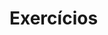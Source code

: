 # Exercícios

```{=latex}
\begin{questao}[Estudo de caso]
Este estudo de caso é o climax do capítulo. Ele demonstra como a manipulação de dados e a visualização de dados não é apenas para apresentar resultados, mas uma ferramenta de investigação que pode relevar verdades contraintuitívas e protejer de conclusões precipitadas. O Paradoxo de Simpson ocorre quando uma tendência aparece em vários grupos de dados, mas desaparece ou se inverte quando esses grupos são combinados.

Um gráfico para comunicação precisa ser claro, informativo e esteticamente agradável. O `ggplot2` oferece total controle sobre cada elemento. 

\begin{itemize}
  \item \texttt{labs()}: Use para adicionar títulos, subtítulos, legendas e para renomear os eixos de forma clara e concisa. 
  \item \texttt{theme()}: Altera a aparência geral do gráfico. 
  \item \texttt{scale\_*}: Controla como as estéticas são mapeadas. Por exemplos \texttt{scale\_*} permite a escolha de cores personalizadas.
\end{itemize}

Faça o que se pede:

\begin{enumerate}[(a)]
  \item Faça o plot do comprimento do bico \textit{versus} a produndidade do bico para todos os pinguins e adicione uma linha de tendência com \texttt{geom\_smooth(method = 'lm')}.
  \item Refaça o gráfico anterior, mas com o mapeamento com a variávle \texttt{species} à estética \texttt{color}. O \texttt{ggplot2} é inteligente o suficiente para, ao adicionarmos \texttt{geom\_smooth()}, criar uma linha de tendência separada por cor (ou seja, para cada espécie)
\end{enumerate}
\end{questao}
```

